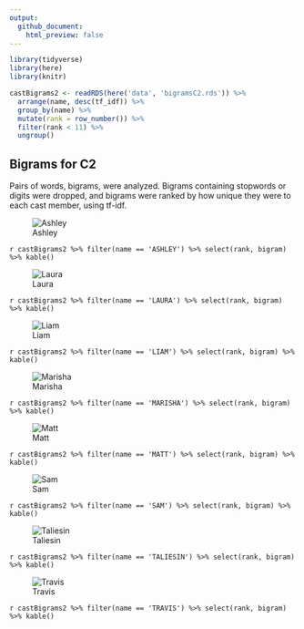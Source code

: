 ```yaml
---
output:
  github_document:
    html_preview: false
---
```


```r
library(tidyverse)
library(here)
library(knitr)

castBigrams2 <- readRDS(here('data', 'bigramsC2.rds')) %>% 
  arrange(name, desc(tf_idf)) %>% 
  group_by(name) %>% 
  mutate(rank = row_number()) %>% 
  filter(rank < 11) %>% 
  ungroup()
```

## Bigrams for C2

Pairs of words, bigrams, were analyzed. Bigrams containing stopwords or digits were dropped, and bigrams were ranked by how unique they were to each cast member, using tf-idf.

![Ashley](../plots/bigramClounds/C2/C2ASHLEY.png)

`r castBigrams2 %>% filter(name == 'ASHLEY') %>% select(rank, bigram) %>% kable()`


![Laura](../plots/bigramClounds/C2/C2LAURA.png)

`r castBigrams2 %>% filter(name == 'LAURA') %>% select(rank, bigram) %>% kable()`


![Liam](../plots/bigramClounds/C2/C2LIAM.png)

`r castBigrams2 %>% filter(name == 'LIAM') %>% select(rank, bigram) %>% kable()`


![Marisha](../plots/bigramClounds/C2/C2MARISHA.png)

`r castBigrams2 %>% filter(name == 'MARISHA') %>% select(rank, bigram) %>% kable()`


![Matt](../plots/bigramClounds/C2/C2MATT.png)

`r castBigrams2 %>% filter(name == 'MATT') %>% select(rank, bigram) %>% kable()`

![Sam](../plots/bigramClounds/C2/C2SAM.png)

`r castBigrams2 %>% filter(name == 'SAM') %>% select(rank, bigram) %>% kable()`


![Taliesin](../plots/bigramClounds/C2/C2TALIESIN.png)

`r castBigrams2 %>% filter(name == 'TALIESIN') %>% select(rank, bigram) %>% kable()`


![Travis](../plots/bigramClounds/C2/C2TRAVIS.png)

`r castBigrams2 %>% filter(name == 'TRAVIS') %>% select(rank, bigram) %>% kable()`
